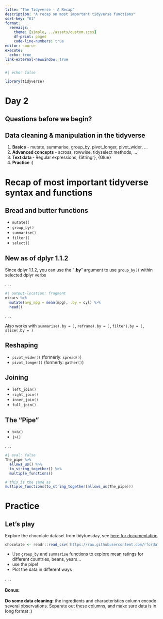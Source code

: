 ```yaml
---
title: "The Tidyverse - A Recap"
description: "A recap on most important tidyverse functions"
sort-key: "01"
format: 
  revealjs:
    theme: [simple, ../assets/custom.scss]
    df-print: paged
    code-line-numbers: true
editor: source
execute: 
  echo: true
link-external-newwindow: true
---
```


```r
#| echo: false

library(tidyverse)
```

# Day 2

## Questions before we begin?

## Data cleaning & manipulation in the [tidyverse]{.blue_highlight}

1.  **Basics** - mutate, summarise, group_by, pivot_longer, pivot_wider, ...
2.  **Advanced concepts** - across, rowwise, tidyselect methods, ...
3.  **Text data ** - Regular expressions, {Stringr}, {Glue}
4.  **Practice** :)

# Recap of most important tidyverse syntax and functions

## Bread and butter functions

-   `mutate()`
-   `group_by()`
-   `summarise()`
-   `filter()`
-   `select()`

## New as of dplyr 1.1.2 {.smaller}

Since dplyr 1.1.2, you can use the "[**.by**]{.blue_highlight}" argument to use `group_by()` within selected dplyr verbs

. . .

```r
#| output-location: fragment
mtcars %>% 
  mutate(avg_mpg = mean(mpg), .by = cyl) %>% 
  head()
```

. . .


Also works with `summarise(.by = )`, `reframe(.by = )`, `filter(.by = )`, `slice(.by = )`

## Reshaping

-   `pivot_wider()` (formerly: `spread()`)
-   `pivot_longer()` (formerly: `gather()`)

## Joining

-   `left_join()`
-   `right_join()`
-   `inner_join()`
-   `full_join()`

## The "Pipe"

-   `%>%()`
-   `|>()`

. . .

```r
#| eval: false
The_pipe %>% 
  allows_us() %>% 
  to_string_together() %>% 
  multiple_functions()

# this is the same as
multiple_functions(to_string_together(allows_us(The_pipe)))
```


# Practice

## Let's play {.scrollable .smaller}

Explore the chocolate dataset from tidytuesday, see [here for documentation](https://github.com/rfordatascience/tidytuesday/blob/master/data/2022/2022-01-18/readme.md)


```r
chocolate <- readr::read_csv('https://raw.githubusercontent.com/rfordatascience/tidytuesday/master/data/2022/2022-01-18/chocolate.csv')
```

- Use `group_by` and `summarise` functions to explore mean ratings for different countries, beans, years...
- use the pipe!
- Plot the data in different ways


. . .

#### Bonus:

**Do some data cleaning:** the ingredients and characteristics column encode several observations. Separate out these columns, and make sure data is in long format :)


